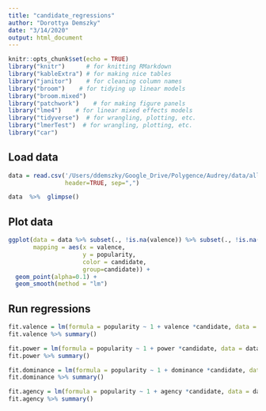 ```yaml
---
title: "candidate_regressions"
author: "Dorottya Demszky"
date: "3/14/2020"
output: html_document
---
```


```r
knitr::opts_chunk$set(echo = TRUE)
library("knitr")      # for knitting RMarkdown 
library("kableExtra") # for making nice tables
library("janitor")    # for cleaning column names
library("broom")    # for tidying up linear models 
library("broom.mixed")
library("patchwork")    # for making figure panels
library("lme4")    # for linear mixed effects models
library("tidyverse")  # for wrangling, plotting, etc. 
library("lmerTest")  # for wrangling, plotting, etc. 
library("car")
```

## Load data

```r
data = read.csv('/Users/ddemszky/Google_Drive/Polygence/Audrey/data/all_data_combined.csv',
                header=TRUE, sep=",")
```

```r
data  %>%  glimpse()
```
## Plot data

```r
ggplot(data = data %>% subset(., !is.na(valence)) %>% subset(., !is.na(popularity)),
       mapping = aes(x = valence,
                     y = popularity,
                     color = candidate,
                     group=candidate)) +
  geom_point(alpha=0.1) +
  geom_smooth(method = "lm") 
```


## Run regressions

```r
fit.valence = lm(formula = popularity ~ 1 + valence *candidate, data = data, na.action = na.omit)
fit.valence %>% summary()
```

```r
fit.power = lm(formula = popularity ~ 1 + power *candidate, data = data, na.action = na.omit)
fit.power %>% summary()
```
```r
fit.dominance = lm(formula = popularity ~ 1 + dominance *candidate, data = data, na.action = na.omit)
fit.dominance %>% summary()
```


```r
fit.agency = lm(formula = popularity ~ 1 + agency *candidate, data = data, na.action = na.omit)
fit.agency %>% summary()
```

